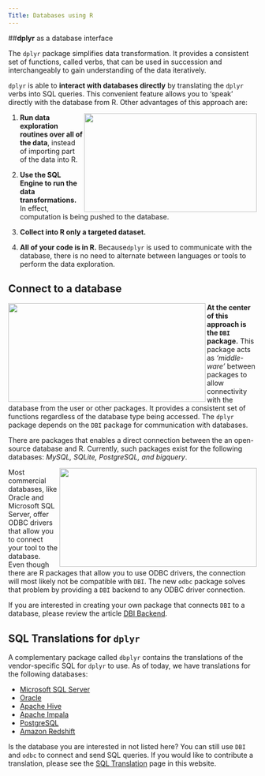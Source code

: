 ```yaml
---
Title: Databases using R
---
```



##**dplyr** as a database interface

The `dplyr` package simplifies data transformation. It provides a consistent set of functions, called verbs, that can be used in succession and interchangeably to gain understanding of the data iteratively.

`dplyr` is able to **interact with databases directly** by translating the `dplyr` verbs into SQL queries. This convenient feature allows you to ‘speak’ directly with the database from R. Other advantages of this approach are:


<div>
  <img src="/homepage/interact.png"   align="right" height="200" width="350">
</div>

 1. **Run data exploration routines over all of the data**, instead of importing part of the data into R.

 2. **Use the SQL Engine to run the data transformations.**  In effect, computation is being pushed to the database.

 3. **Collect into R only a targeted dataset.** 

 4. **All of your code is in R.**  Because`dplyr` is used to communicate with the database, there is no need to alternate between languages or tools to perform the data exploration.

## **Connect to a database**

<div>
  <img src="/homepage/open-source.png" height="200" width="400" align="left">
</div>

**At the center of this approach is the `DBI` package.** This package acts as *‘middle-ware’* between packages to allow connectivity with the database from the user or other packages. It provides a consistent set of functions regardless of the database type being accessed. The `dplyr` package depends on the `DBI` package for communication with databases.

There are packages that enables a direct connection between the an open-source database and R. Currently, such packages exist for the following databases: *MySQL, SQLite, PostgreSQL, and bigquery*. 


<div>
  <img src="/homepage/commercial.png" height="200" width="400" align="right">
</div>

Most commercial databases, like Oracle and Microsoft SQL Server, offer ODBC drivers that allow you to connect your tool to the database. Even though there are R packages that allow you to use ODBC drivers, the connection will most likely not be compatible with `DBI`. The new `odbc` package solves that problem by providing a `DBI` backend to any ODBC driver connection. 

If you are interested in creating your own package that connects `DBI` to a database, please review the article [DBI Backend](backend).

## SQL Translations for `dplyr`

A complementary package called `dbplyr` contains the translations of the vendor-specific SQL for `dplyr` to use. As of today, we have translations for the following databases:

  - [Microsoft SQL Server](microsoft-sql-server)
  - [Oracle](oracle)
  - [Apache Hive](hive)
  - [Apache Impala](impala)
  - [PostgreSQL](postgresql)
  - [Amazon Redshift](redshift)

Is the database you are interested in not listed here? You can still use `DBI` and `odbc` to connect and send SQL queries.  If you would like to contribute a translation, please see the [SQL Translation](translation) page in this website.
